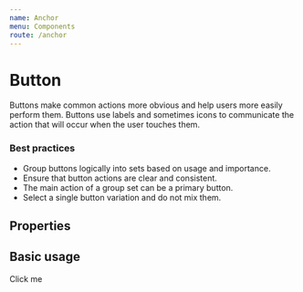 ```yaml
---
name: Anchor
menu: Components
route: /anchor
---
```



# Button

Buttons make common actions more obvious and help users more easily perform them. Buttons use labels and sometimes icons to communicate the action that will occur when the user touches them.

### Best practices

- Group buttons logically into sets based on usage and importance.
- Ensure that button actions are clear and consistent.
- The main action of a group set can be a primary button.
- Select a single button variation and do not mix them.

## Properties

<Props of={Button} />

## Basic usage

<Playground>
  <Anchor>Click me</Anchor>
</Playground>